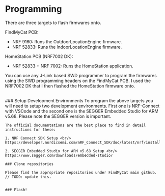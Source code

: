 
# Programming

There are three targets to flash firmwares onto.

FindMyCat PCB:
- NRF 9160: Runs the OutdoorLocationEngine firmware.
- NRF 52833: Runs the IndoorLocationEngine firmware.

HomeStation PCB (NRF7002 DK):
- NRF 52833 + NRF 7002: Runs the HomeStation application.

You can use any J-Link based SWD programmer to program the firmwares using the SWD programming headers on the FindMyCat PCB.
I used the NRF7002 DK that I then flashed the HomeStation firmware onto.

<br/>
<ImageProvider darkImage={ProgrammingTargets} lightImage={ProgrammingTargets}/>

<Steps>
    ### Setup Development Environments
    To program the above targets you will need to setup two development environments. First one is NRF-Connect with VSCode and the second one is
    the SEGGER Embedded Studio for ARM v5.68. Please note the SEGGER version is important.

    The official documentations are the best place to find in detail instructions for these:

    1. NRF Connect SDK Setup <br/>
    https://developer.nordicsemi.com/nRF_Connect_SDK/doc/latest/nrf/installation.html

    2. SEGGER Embedded Studio for ARM v5.68 Setup <br/>
    https://www.segger.com/downloads/embedded-studio/

    ### Clone repositories

    Please find the appropriate repositories under FindMyCat main github.
    // TODO: update this.


    ### Flash!
</Steps>

